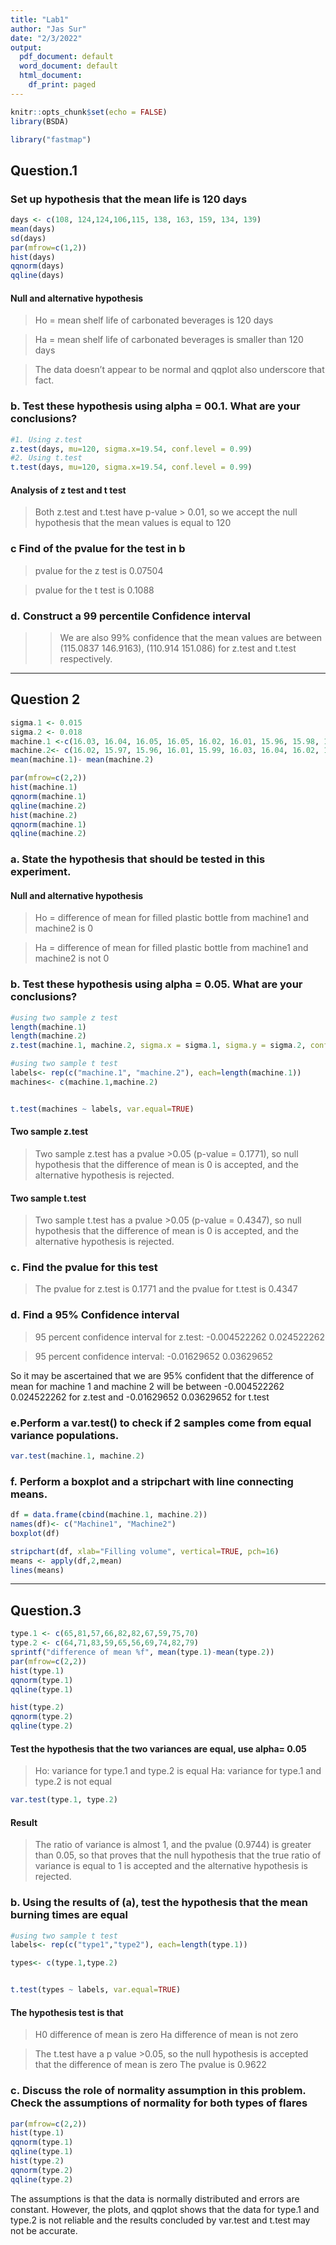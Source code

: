 ```yaml
---
title: "Lab1"
author: "Jas Sur"
date: "2/3/2022"
output:
  pdf_document: default
  word_document: default
  html_document:
    df_print: paged
---
```


```r
knitr::opts_chunk$set(echo = FALSE)
library(BSDA)

library("fastmap")
```

## Question.1

### Set up hypothesis that the mean life is 120 days

```r
days <- c(108, 124,124,106,115, 138, 163, 159, 134, 139)
mean(days)
sd(days)
par(mfrow=c(1,2))
hist(days)
qqnorm(days)
qqline(days)
```

#### Null and alternative hypothesis

> Ho = mean shelf life of carbonated beverages is 120 days

> Ha = mean shelf life of carbonated beverages is smaller than 120 days

> The data doesn't appear to be normal and qqplot also underscore that fact.

### b. Test these hypothesis using alpha = 00.1. What are your conclusions?

```r
#1. Using z.test
z.test(days, mu=120, sigma.x=19.54, conf.level = 0.99) 
#2. Using t.test
t.test(days, mu=120, sigma.x=19.54, conf.level = 0.99)
```
#### Analysis of z test and t test
> Both z.test and t.test have p-value > 0.01, so we accept the null hypothesis that the mean values is equal to 120


### c Find of the pvalue for the test in b

> pvalue for the z test is 0.07504

> pvalue for the t test is 0.1088


### d. Construct a 99 percentile Confidence interval
> > We are also 99% confidence that the mean values are between (115.0837 146.9163), (110.914 151.086) for z.test and t.test respectively.

***

## Question 2

``` r
sigma.1 <- 0.015
sigma.2 <- 0.018
machine.1 <-c(16.03, 16.04, 16.05, 16.05, 16.02, 16.01, 15.96, 15.98, 16.02, 15.99)
machine.2<- c(16.02, 15.97, 15.96, 16.01, 15.99, 16.03, 16.04, 16.02, 16.01, 16.00)
mean(machine.1)- mean(machine.2)

par(mfrow=c(2,2))
hist(machine.1)
qqnorm(machine.1)
qqline(machine.2)
hist(machine.2)
qqnorm(machine.1)
qqline(machine.2)
```


### a. State the hypothesis that should be tested in this experiment.

#### Null and alternative hypothesis

> Ho = difference of mean for filled plastic bottle from machine1 and machine2 is 0

> Ha = difference of mean for filled plastic bottle from machine1 and machine2 is not 0

### b. Test these hypothesis using alpha = 0.05. What are your conclusions?

```r
#using two sample z test
length(machine.1)
length(machine.2)
z.test(machine.1, machine.2, sigma.x = sigma.1, sigma.y = sigma.2, conf.level = 0.95)

#using two sample t test
labels<- rep(c("machine.1", "machine.2"), each=length(machine.1))
machines<- c(machine.1,machine.2)


t.test(machines ~ labels, var.equal=TRUE) 
```
#### Two sample z.test
> Two sample z.test has a pvalue >0.05 (p-value = 0.1771), so null hypothesis that the difference of mean is 0 is accepted, and the alternative hypothesis is rejected.

#### Two sample t.test
> Two sample t.test has a pvalue >0.05 (p-value = 0.4347), so null hypothesis that the difference of mean is 0 is accepted, and the alternative hypothesis is rejected.

### c. Find the pvalue for this test
> The pvalue for z.test is 0.1771 and the pvalue for t.test is 0.4347

### d. Find a 95% Confidence interval
> 95 percent confidence interval for z.test: -0.004522262  0.024522262
 
> 95 percent confidence interval: -0.01629652  0.03629652

So it may be ascertained that we are 95% confident that the difference of mean 
for machine 1 and machine 2 will be between  -0.004522262  0.024522262 for z.test 
and -0.01629652  0.03629652 for t.test


### e.Perform a var.test() to check if 2 samples come from equal variance populations.

```r
var.test(machine.1, machine.2)
```

### f. Perform a boxplot and a stripchart with line connecting means.

```r
df = data.frame(cbind(machine.1, machine.2))
names(df)<- c("Machine1", "Machine2")
boxplot(df)

stripchart(df, xlab="Filling volume", vertical=TRUE, pch=16)
means <- apply(df,2,mean)
lines(means)


```


***


## Question.3

```r
type.1 <- c(65,81,57,66,82,82,67,59,75,70)
type.2 <- c(64,71,83,59,65,56,69,74,82,79)
sprintf("difference of mean %f", mean(type.1)-mean(type.2))
par(mfrow=c(2,2))
hist(type.1)
qqnorm(type.1)
qqline(type.1)

hist(type.2)
qqnorm(type.2)
qqline(type.2)
```

#### Test the hypothesis that the two variances are equal, use alpha= 0.05
> Ho: variance for type.1 and type.2 is equal
> Ha: variance for type.1 and type.2 is not equal

```r
var.test(type.1, type.2)
```
#### Result 
> The ratio of variance is almost 1, and the pvalue (0.9744) is greater than 0.05, so that proves that the null hypothesis that the true ratio of variance is equal to 1 is accepted and the alternative hypothesis is rejected. 


### b. Using the results of (a), test the hypothesis that the mean burning times are equal 
```r

#using two sample t test
labels<- rep(c("type1","type2"), each=length(type.1))

types<- c(type.1,type.2)


t.test(types ~ labels, var.equal=TRUE) 
```

#### The hypothesis test is that
>H0 difference of mean is zero
>Ha difference of mean is not zero

> The t.test have a p value >0.05, so the null hypothesis is accepted that the difference of mean is zero
> The pvalue is 0.9622

### c. Discuss the role of normality assumption in this problem. Check the assumptions of normality for both types of flares

``` r
par(mfrow=c(2,2))
hist(type.1)
qqnorm(type.1)
qqline(type.1)
hist(type.2)
qqnorm(type.2)
qqline(type.2)
```

The assumptions is that the data is normally distributed and errors are constant. 
However, the plots, and qqplot shows that the data for type.1 and type.2 is not reliable and the results concluded by var.test and t.test may not be accurate.